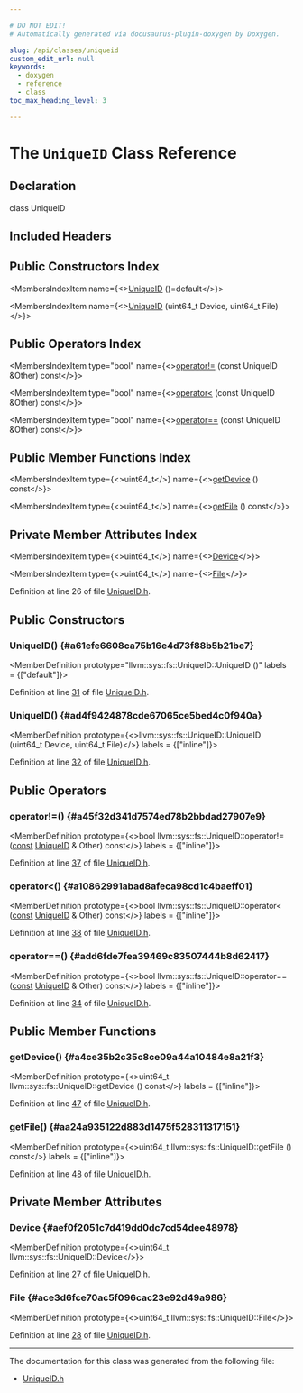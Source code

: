```yaml
---

# DO NOT EDIT!
# Automatically generated via docusaurus-plugin-doxygen by Doxygen.

slug: /api/classes/uniqueid
custom_edit_url: null
keywords:
  - doxygen
  - reference
  - class
toc_max_heading_level: 3

---
```





# The `UniqueID` Class Reference

<DoxygenPage pluginConfig={pluginConfig}>



## Declaration

<CodeBlock>class UniqueID</CodeBlock>

## Included Headers

<IncludesList>
<IncludesListItem
  filePath="llvm/Support/FileSystem/UniqueID.h"
  permalink="/docs/api/files/include/include/llvm/include/llvm/support/include/llvm/support/filesystem/uniqueid-h"
  isLocal="true" />
</IncludesList>

## Public Constructors Index

<MembersIndex>

<MembersIndexItem
  name={<><a href="#a61efe6608ca75b16e4d73f88b5b21be7">UniqueID</a> ()=default</>}>
</MembersIndexItem>

<MembersIndexItem
  name={<><a href="#ad4f9424878cde67065ce5bed4c0f940a">UniqueID</a> (uint64&#95;t Device, uint64&#95;t File)</>}>
</MembersIndexItem>

</MembersIndex>

## Public Operators Index

<MembersIndex>

<MembersIndexItem
  type="bool"
  name={<><a href="#a45f32d341d7574ed78b2bbdad27907e9">operator!=</a> (const UniqueID &amp;Other) const</>}>
</MembersIndexItem>

<MembersIndexItem
  type="bool"
  name={<><a href="#a10862991abad8afeca98cd1c4baeff01">operator&lt;</a> (const UniqueID &amp;Other) const</>}>
</MembersIndexItem>

<MembersIndexItem
  type="bool"
  name={<><a href="#add6fde7fea39469c83507444b8d62417">operator==</a> (const UniqueID &amp;Other) const</>}>
</MembersIndexItem>

</MembersIndex>

## Public Member Functions Index

<MembersIndex>

<MembersIndexItem
  type={<>uint64&#95;t</>}
  name={<><a href="#a4ce35b2c35c8ce09a44a10484e8a21f3">getDevice</a> () const</>}>
</MembersIndexItem>

<MembersIndexItem
  type={<>uint64&#95;t</>}
  name={<><a href="#aa24a935122d883d1475f528311317151">getFile</a> () const</>}>
</MembersIndexItem>

</MembersIndex>

## Private Member Attributes Index

<MembersIndex>

<MembersIndexItem
  type={<>uint64&#95;t</>}
  name={<><a href="#aef0f2051c7d419dd0dc7cd54dee48978">Device</a></>}>
</MembersIndexItem>

<MembersIndexItem
  type={<>uint64&#95;t</>}
  name={<><a href="#ace3d6fce70ac5f096cac23e92d49a986">File</a></>}>
</MembersIndexItem>

</MembersIndex>


Definition at line 26 of file <a href="/docs/api/files/include/include/llvm/include/llvm/support/include/llvm/support/filesystem/uniqueid-h">UniqueID.h</a>.

<SectionDefinition>

## Public Constructors

### UniqueID() {#a61efe6608ca75b16e4d73f88b5b21be7}

<MemberDefinition
  prototype="llvm::sys::fs::UniqueID::UniqueID ()"
  labels = {["default"]}>

Definition at line <a href="/docs/api/files/include/include/llvm/include/llvm/support/include/llvm/support/filesystem/uniqueid-h/#l00031">31</a> of file <a href="/docs/api/files/include/include/llvm/include/llvm/support/include/llvm/support/filesystem/uniqueid-h">UniqueID.h</a>.
</MemberDefinition>

### UniqueID() {#ad4f9424878cde67065ce5bed4c0f940a}

<MemberDefinition
  prototype={<>llvm::sys::fs::UniqueID::UniqueID (uint64&#95;t Device, uint64&#95;t File)</>}
  labels = {["inline"]}>

Definition at line <a href="/docs/api/files/include/include/llvm/include/llvm/support/include/llvm/support/filesystem/uniqueid-h/#l00032">32</a> of file <a href="/docs/api/files/include/include/llvm/include/llvm/support/include/llvm/support/filesystem/uniqueid-h">UniqueID.h</a>.
</MemberDefinition>

</SectionDefinition>

<SectionDefinition>

## Public Operators

### operator!=() {#a45f32d341d7574ed78b2bbdad27907e9}

<MemberDefinition
  prototype={<>bool llvm::sys::fs::UniqueID::operator!= (<a href="/docs/api/files/lib/lib/target/lib/target/aarch64/aarch64promoteconstant-cpp/#a90f8350fecae261c25be85d38b451bff">const</a> <a href="/docs/api/classes/llvm/sys/fs/uniqueid">UniqueID</a> &amp; Other) const</>}
  labels = {["inline"]}>

Definition at line <a href="/docs/api/files/include/include/llvm/include/llvm/support/include/llvm/support/filesystem/uniqueid-h/#l00037">37</a> of file <a href="/docs/api/files/include/include/llvm/include/llvm/support/include/llvm/support/filesystem/uniqueid-h">UniqueID.h</a>.
</MemberDefinition>

### operator&lt;() {#a10862991abad8afeca98cd1c4baeff01}

<MemberDefinition
  prototype={<>bool llvm::sys::fs::UniqueID::operator&lt; (<a href="/docs/api/files/lib/lib/target/lib/target/aarch64/aarch64promoteconstant-cpp/#a90f8350fecae261c25be85d38b451bff">const</a> <a href="/docs/api/classes/llvm/sys/fs/uniqueid">UniqueID</a> &amp; Other) const</>}
  labels = {["inline"]}>

Definition at line <a href="/docs/api/files/include/include/llvm/include/llvm/support/include/llvm/support/filesystem/uniqueid-h/#l00038">38</a> of file <a href="/docs/api/files/include/include/llvm/include/llvm/support/include/llvm/support/filesystem/uniqueid-h">UniqueID.h</a>.
</MemberDefinition>

### operator==() {#add6fde7fea39469c83507444b8d62417}

<MemberDefinition
  prototype={<>bool llvm::sys::fs::UniqueID::operator== (<a href="/docs/api/files/lib/lib/target/lib/target/aarch64/aarch64promoteconstant-cpp/#a90f8350fecae261c25be85d38b451bff">const</a> <a href="/docs/api/classes/llvm/sys/fs/uniqueid">UniqueID</a> &amp; Other) const</>}
  labels = {["inline"]}>

Definition at line <a href="/docs/api/files/include/include/llvm/include/llvm/support/include/llvm/support/filesystem/uniqueid-h/#l00034">34</a> of file <a href="/docs/api/files/include/include/llvm/include/llvm/support/include/llvm/support/filesystem/uniqueid-h">UniqueID.h</a>.
</MemberDefinition>

</SectionDefinition>

<SectionDefinition>

## Public Member Functions

### getDevice() {#a4ce35b2c35c8ce09a44a10484e8a21f3}

<MemberDefinition
  prototype={<>uint64&#95;t llvm::sys::fs::UniqueID::getDevice () const</>}
  labels = {["inline"]}>

Definition at line <a href="/docs/api/files/include/include/llvm/include/llvm/support/include/llvm/support/filesystem/uniqueid-h/#l00047">47</a> of file <a href="/docs/api/files/include/include/llvm/include/llvm/support/include/llvm/support/filesystem/uniqueid-h">UniqueID.h</a>.
</MemberDefinition>

### getFile() {#aa24a935122d883d1475f528311317151}

<MemberDefinition
  prototype={<>uint64&#95;t llvm::sys::fs::UniqueID::getFile () const</>}
  labels = {["inline"]}>

Definition at line <a href="/docs/api/files/include/include/llvm/include/llvm/support/include/llvm/support/filesystem/uniqueid-h/#l00048">48</a> of file <a href="/docs/api/files/include/include/llvm/include/llvm/support/include/llvm/support/filesystem/uniqueid-h">UniqueID.h</a>.
</MemberDefinition>

</SectionDefinition>

<SectionDefinition>

## Private Member Attributes

### Device {#aef0f2051c7d419dd0dc7cd54dee48978}

<MemberDefinition
  prototype={<>uint64&#95;t llvm::sys::fs::UniqueID::Device</>}>

Definition at line <a href="/docs/api/files/include/include/llvm/include/llvm/support/include/llvm/support/filesystem/uniqueid-h/#l00027">27</a> of file <a href="/docs/api/files/include/include/llvm/include/llvm/support/include/llvm/support/filesystem/uniqueid-h">UniqueID.h</a>.
</MemberDefinition>

### File {#ace3d6fce70ac5f096cac23e92d49a986}

<MemberDefinition
  prototype={<>uint64&#95;t llvm::sys::fs::UniqueID::File</>}>

Definition at line <a href="/docs/api/files/include/include/llvm/include/llvm/support/include/llvm/support/filesystem/uniqueid-h/#l00028">28</a> of file <a href="/docs/api/files/include/include/llvm/include/llvm/support/include/llvm/support/filesystem/uniqueid-h">UniqueID.h</a>.
</MemberDefinition>

</SectionDefinition>

<hr/>

The documentation for this class was generated from the following file:

<ul>
<li><a href="/docs/api/files/include/include/llvm/include/llvm/support/include/llvm/support/filesystem/uniqueid-h">UniqueID.h</a></li>
</ul>

</DoxygenPage>
